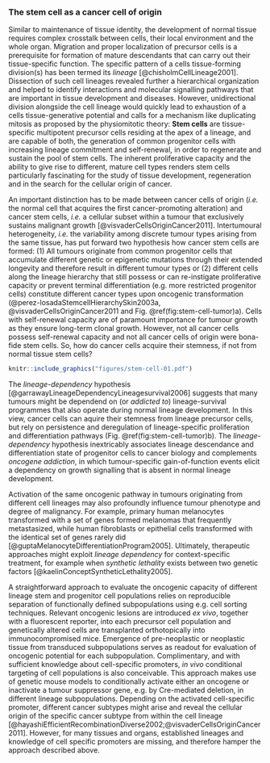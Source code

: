 ### The stem cell as a cancer cell of origin {#csc}

Similar to maintenance of tissue identity, the development of normal tissue requires complex crosstalk between cells, their local environment and the whole organ. Migration and proper localization of precursor cells is a prerequisite for formation of mature descendants that can carry out their tissue-specific function. The specific pattern of a cells tissue-forming division(s) has been termed its *lineage* [@chisholmCellLineage2001]. Dissection of such cell lineages revealed further a hierarchical organization and helped to identify interactions and molecular signalling pathways that are important in tissue development and diseases. However, unidirectional division alongside the cell lineage would quickly lead to exhaustion of a cells tissue-generative potential and calls for a mechanism like duplicating mitosis as proposed by the physiomitotic theory: **Stem cells** are tissue-specific multipotent precursor cells residing at the apex of a lineage, and are capable of both, the generation of common progenitor cells with increasing lineage commitment and self-renewal, in order to regenerate and sustain the pool of stem cells. The inherent proliferative capacity and the ability to give rise to different, mature cell types renders stem cells particularly fascinating for the study of tissue development, regeneration and in the search for the cellular origin of cancer.

An important distinction has to be made between cancer cells of origin (*i.e.* the normal cell that acquires the first cancer-promoting alteration) and cancer stem cells, *i.e.* a cellular subset within a tumour that exclusively sustains malignant growth [@visvaderCellsOriginCancer2011]. Intertumoural heterogeneity, *i.e.* the variability among discrete tumour types arising from the same tissue, has put forward two hypothesis how cancer stem cells are formed: (1) All tumours originate from common progenitor cells that accumulate different genetic or epigenetic mutations through their extended longevity and therefore result in different tumour types or (2) different cells along the lineage hierarchy that still possess or can re-instigate proliferative capacity or prevent terminal differentiation (e.g. more restricted progenitor cells) constitute different cancer types upon oncogenic transformation (@perez-losadaStemcellHierarchySkin2003a, @visvaderCellsOriginCancer2011 and Fig. \@ref(fig:stem-cell-tumor)a). Cells with self-renewal capacity are of paramount importance for tumour growth as they ensure long-term clonal growth. However, not all cancer cells possess self-renewal capacity and not all cancer cells of origin were bona-fide stem cells. So, how do cancer cells acquire their stemness, if not from normal tissue stem cells?

```r

knitr::include_graphics("figures/stem-cell-01.pdf")
```

The *lineage-dependency* hypothesis [@garrawayLineageDependencyLineagesurvival2006] suggests that many tumours might be dependend on (or *addicted to*) lineage-survival programmes that also operate during normal lineage development. In this view, cancer cells can aquire their stemness from lineage precursor cells, but rely on persistence and deregulation of lineage-specific proliferation and differentiation pathways (Fig. \@ref(fig:stem-cell-tumor)b). The *lineage-dependency* hypothesis inextricably associates lineage descendance and differentiation state of progenitor cells to cancer biology and complements *oncogene addiction*, in which tumour-specific gain-of-function events elicit a dependency on growth signalling that is absent in normal lineage development.

Activation of the same oncogenic pathway in tumours originating from different cell lineages may also profoundly influence tumour phenotype and degree of malignancy. For example, primary human melanocytes transformed with a set of genes formed melanomas that frequently metastasized, while human fibroblasts or epithelial cells transformed with the identical set of genes rarely did [@guptaMelanocyteDifferentiationProgram2005]. Ultimately, therapeutic approaches might exploit *lineage dependency* for context-specific treatment, for example when *synthetic lethality* exists between two genetic factors [@kaelinConceptSyntheticLethality2005].

A straightforward approach to evaluate the oncogenic capacity of different lineage stem and progenitor cell populations relies on reproducible separation of functionally defined subpopulations using e.g. cell sorting techniques. Relevant oncogenic lesions are introduced *ex vivo*, together with a fluorescent reporter, into each precursor cell population and genetically altered cells are transplanted orthotopically into immunocompromised mice. Emergence of pre-neoplastic or neoplastic tissue from transduced subpopulations serves as readout for evaluation of oncogenic potential for each subpopulation. Complimentary, and with sufficient knowledge about cell-specific promoters, *in vivo* conditional targeting of cell populations is also conceivable. This approach makes use of genetic mouse models to conditionally activate either an oncogene or inactivate a tumour suppressor gene, e.g. by Cre-mediated deletion, in different lineage subpopulations. Depending on the activated cell-specific promoter, different cancer subtypes might arise and reveal the cellular origin of the specific cancer subtype from within the cell lineage [@hayashiEfficientRecombinationDiverse2002;@visvaderCellsOriginCancer2011]. However, for many tissues and organs, established lineages and knowledge of cell specific promoters are missing, and therefore hamper the approach described above.
